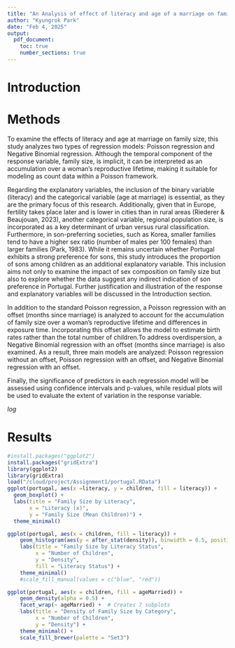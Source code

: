 ```yaml
---
title: "An Analysis of effect of literacy and age of a marriage on family size using Portual data"
author: "Kyungrok Park"
date: "Feb 4, 2025"
output:
  pdf_document:
    toc: true
    number_sections: true
---
```


# Introduction

# Methods

To examine the effects of literacy and age at marriage on family size, this study analyzes two types of regression models: Poisson regression and Negative Binomial regression. Although the temporal component of the response variable, family size, is implicit, it can be interpreted as an accumulation over a woman's reproductive lifetime, making it suitable for modeling as count data within a Poisson framework.

Regarding the explanatory variables, the inclusion of the binary variable (literacy) and the categorical variable (age at marriage) is essential, as they are the primary focus of this research. Additionally, given that in Europe, fertility takes place later and is lower in cities than in rural areas (Riederer & Beaujouan, 2023), another categorical variable, regional population size, is incorporated as a key determinant of urban versus rural classification. Furthermore, in son-preferring societies, such as Korea, smaller families tend to have a higher sex ratio (number of males per 100 females) than larger families (Park, 1983). While it remains uncertain whether Portugal exhibits a strong preference for sons, this study introduces the proportion of sons among children as an additional explanatory variable. This inclusion aims not only to examine the impact of sex composition on family size but also to explore whether the data suggest any indirect indication of son preference in Portugal. Further justification and illustration of the response and  explanatory variables will be discussed in the Introduction section.

In addition to the standard Poisson regression, a Poisson regression with an offset (months since marriage) is analyzed to account for the accumulation of family size over a woman's reproductive lifetime and differences in exposure time. Incorporating this offset allows the model to estimate birth rates rather than the total number of children.To address overdispersion, a Negative Binomial regression with an offset (months since marriage) is also examined. As a result, three main models are analyzed: Poisson regression without an offset, Poisson regression with an offset, and Negative Binomial regression with an offset.

Finally, the significance of predictors in each regression model will be assessed using confidence intervals and p-values, while residual plots will be used to evaluate the extent of variation in the response variable.

$log$

# Results

```r
#install.packages("ggplot2")
install.packages("gridExtra")
library(ggplot2)
library(gridExtra)
load("/cloud/project/Assignment1/portugal.RData")
ggplot(portugal, aes(x =literacy, y = children, fill = literacy)) +
  geom_boxplot() +
  labs(title = "Family Size by Literacy",
       x = "Literacy (x)",
       y = "Family Size (Mean Children)") +
  theme_minimal() 


```

```r
ggplot(portugal, aes(x = children, fill = literacy)) +
    geom_histogram(aes(y = after_stat(density)), binwidth = 0.5, position = "dodge", color = "black") +  # Default counts
    labs(title = "Family Size by Literacy Status",
         x = "Number of Children",
         y = "Density",
         fill = "Literacy Status") +
    theme_minimal() 
    #scale_fill_manual(values = c("blue", "red"))

```

```r
ggplot(portugal, aes(x = children, fill = ageMarried)) +
    geom_density(alpha = 0.5) +
    facet_wrap(~ ageMarried) +  # Creates 7 subplots
    labs(title = "Density of Family Size by Category",
         x = "Number of Children",
         y = "Density") +
    theme_minimal() +
    scale_fill_brewer(palette = "Set3")

```
